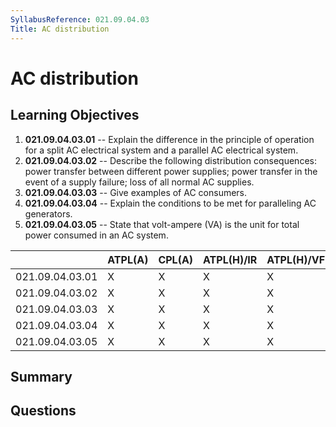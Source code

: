 ```yaml
---
SyllabusReference: 021.09.04.03
Title: AC distribution
---
```


# AC distribution

## Learning Objectives

1. **021.09.04.03.01** -- Explain the difference in the principle of operation
   for a split AC electrical system and a parallel AC electrical system.
2. **021.09.04.03.02** -- Describe the following distribution consequences:
   power transfer between different power supplies; power transfer in the event
   of a supply failure; loss of all normal AC supplies.
3. **021.09.04.03.03** -- Give examples of AC consumers.
4. **021.09.04.03.04** -- Explain the conditions to be met for paralleling AC
   generators.
5. **021.09.04.03.05** -- State that volt-ampere (VA) is the unit for total
   power consumed in an AC system.

|                 | ATPL(A) | CPL(A) | ATPL(H)/IR | ATPL(H)/VFR | CPL(H) | IR  | CBIR(A) |
| --------------- | ------- | ------ | ---------- | ----------- | ------ | --- | ------- |
| 021.09.04.03.01 | X       | X      | X          | X           | X      |     |         |
| 021.09.04.03.02 | X       | X      | X          | X           | X      |     |         |
| 021.09.04.03.03 | X       | X      | X          | X           | X      |     |         |
| 021.09.04.03.04 | X       | X      | X          | X           | X      |     |         |
| 021.09.04.03.05 | X       | X      | X          | X           | X      |     |         |

## Summary

## Questions
